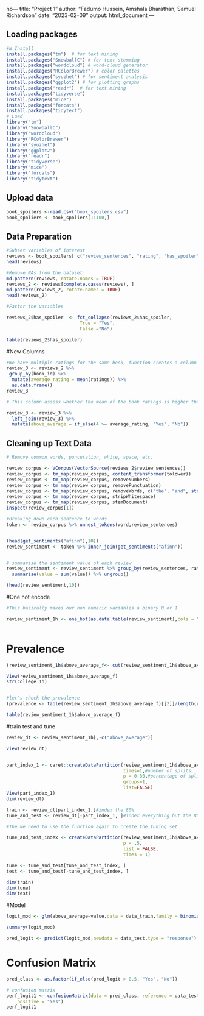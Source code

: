 no---
title: "Project 1"
author: "Fadumo Hussein, Amshala Bharathan, Samuel Richardson"
date: "2023-02-09"
output: html_document
---

## Loading packages 

```r
#N Install
install.packages("tm")  # for text mining
install.packages("SnowballC") # for text stemming
install.packages("wordcloud") # word-cloud generator 
install.packages("RColorBrewer") # color palettes
install.packages("syuzhet") # for sentiment analysis
install.packages("ggplot2") # for plotting graphs
install.packages("readr")  # for text mining
install.packages("tidyverse")
install.packages("mice")
install.packages("forcats")
install.packages("tidytext")
# Load
library("tm")
library("SnowballC")
library("wordcloud")
library("RColorBrewer")
library("syuzhet")
library("ggplot2")
library("readr")
library("tidyverse")
library("mice")
library("forcats")
library("tidytext")
```

## Upload data 
```r
book_spoilers <-read.csv("book_spoilers.csv")
book_spoliers <- book_spoliers[1:100,]
```
## Data Preparation 
```r

#Subset variables of interest 
reviews <- book_spoilers[ c("review_sentences", "rating", "has_spoiler", "book_id") ]
head(reviews)

#Remove NAs from the dataset 
md.pattern(reviews, rotate.names = TRUE)
reviews_2 <- reviews[complete.cases(reviews), ]
md.pattern(reviews_2, rotate.names = TRUE)
head(reviews_2)

#Factor the variables 

reviews_2$has_spoiler  <- fct_collapse(reviews_2$has_spoiler,
                           True = "Yes", 
                           False ="No")

table(reviews_2$has_spoiler)

```

#New Columns 
```r
#We have multiple ratings for the same book, function creates a column that shows thh average rating of each book 
review_3 <- reviews_2 %>%
 group_by(book_id) %>%
  mutate(average_rating = mean(ratings)) %>%
  as.data.frame()
review_3 

# This column assess whether the mean of the book ratings is higher than four (The ratings 4 and 5 are above while the rest of the variables are below ) 

review_3 <- review_3 %>% 
  left_join(review_3) %>% 
  mutate(above_average = if_else(4 >= average_rating, "Yes", "No"))
```

## Cleaning up Text Data
```r
# Remove common words, puncutation, white, space, etc. 

review_corpus <- VCorpus(VectorSource(reviews_2$review_sentences))
review_corpus <- tm_map(review_corpus, content_transformer(tolower))
review_corpus <- tm_map(review_corpus, removeNumbers)
review_corpus <- tm_map(review_corpus, removePunctuation)
review_corpus <- tm_map(review_corpus, removeWords, c("the", "and", stopwords("english")))
review_corpus <- tm_map(review_corpus, stripWhitespace)
review_corpus <- tm_map(review_corpus, stemDocument)
inspect(review_corpus[1])

#Breaking down each sentence to words 
token <- review_corpus %>% unnest_tokens(word,review_sentences)


(head(get_sentiments("afinn"),10))
review_sentiment <- token %>% inner_join(get_sentiments("afinn"))


# summarise the sentiment value of each review
review_sentiment <- review_sentiment %>% group_by(review_sentences, rating, has_spoiler, book_id) %>% 
  summarise(value = sum(value)) %>% ungroup()

(head(review_sentiment,10))
```

#One hot encode 
```r
#This basically makes our non numeric variables a binary 0 or 1 

review_sentiment_1h <- one_hot(as.data.table(review_sentiment),cols = "auto" ,sparsifyNAs = TRUE,naCols = FALSE,dropCols = TRUE,dropUnusedLevels = TRUE)



```
# Prevalence 

```r

(review_sentiment_1h$above_average_f<- cut(review_sentiment_1h$above_average_f,c(0,.43,1),labels = c(0,1)))#why the NA? If we want two segments we input three numbers, start, cut and stop values

View(review_sentiment_1h$above_average_f)
str(college_1h)


#let's check the prevalence 
(prevalence <- table(review_sentiment_1h$above_average_f)[[2]]/length(review_sentiment_1h$above_average_f))

table(review_sentiment_1h$above_average_f)

```

#train test and tune 
```r
review_dt <- review_sentiment_1h[,-c("above_average")]

view(review_dt)


part_index_1 <- caret::createDataPartition(review_sentiment_1h$above_average_f,
                                           times=1,#number of splits
                                           p = 0.80,#percentage of split
                                           groups=1,
                                           list=FALSE)
View(part_index_1)
dim(review_dt)

train <- review_dt[part_index_1,]#index the 80%
tune_and_test <- review_dt[-part_index_1, ]#index everything but the 80%

#The we need to use the function again to create the tuning set 

tune_and_test_index <- createDataPartition(review_sentiment_1h$above_average_f,
                                           p = .5,
                                           list = FALSE,
                                           times = 1)

tune <- tune_and_test[tune_and_test_index, ]
test <- tune_and_test[-tune_and_test_index, ]

dim(train)
dim(tune)
dim(test)

```

#Model 
```r
logit_mod <- glm(above_average~value,data = data_train,family = binomial("logit"))

summary(logit_mod)

pred_logit <- predict(logit_mod,newdata = data_test,type = "response")
```

# Confusion Matrix 
```r
pred_class <- as.factor(if_else(pred_logit > 0.5, "Yes", "No"))

# confusion matrix
perf_logit1 <- confusionMatrix(data = pred_class, reference = data_test$above_average, 
    positive = "Yes")
perf_logit1
```
